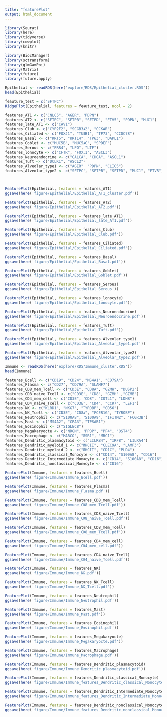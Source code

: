 ```yaml
---
title: "featurePlot"
output: html_document
---
```


```r
library(Seurat)
library(here)
library(tidyverse)
library(cowplot)
library(knitr)

library(BiocManager)
library(sctransform)
library(glmGamPoi)
library(Matrix)
library(future)
library(future.apply)
```


```r
Epithelial <- readRDS(here('explore/RDS/Epithelial_cluster.RDS'))
head(Epithelial)
```

```r
feauture_test = c("SFTPC")
RidgePlot(Epithelial, features = feauture_test, ncol = 2)
```


```r
features_AT1 <- c("CNLC5", "AGER", "PDPN")
features_AT2 <- c("SFTPC", "SFTPB", "SFTPD", "ETV5", "PDPN", "MUC1")
features_late_AT1 <- c("CAV1")
features_Club <- c("CYP2F2", "SCGB3A2", "CCKAR")
features_Ciliated <- c("FOXJ1", "TUBB1", "TP73", "CCDC78")
features_Basal <- c("KRT5", "KRT14", "TP63", "DAPL1")
features_Goblet <- c("MUC5B", "MUC5AC", "SPDEF")
features_Serous <- c("PRR4", "LPO", "LTF")
features_lonocyte <- c("CFTR", "FOXI1", "ASCL3")
features_Neuroendocrine <- c("CALCA", "CHGA", "ASCL1")
features_Tuft <- c("DCLK1", "ASCL2")
features_Alveolar_type1 <- c("AGER", "PDPN", "CLIC5")
features_Alveolar_type2 <- c("SFTPC", "SFTPB", "SFTPD", "MUC1", "ETV5")



FeaturePlot(Epithelial, features = features_AT1)
ggsave(here('figure/Epithelial/Epithelial_AT1_cluster.pdf')) 

FeaturePlot(Epithelial, features = features_AT2)
ggsave(here('figure/Epithelial/Epithelial_AT2.pdf')) 

FeaturePlot(Epithelial, features = features_late_AT1)
ggsave(here('figure/Epithelial/Epithelial_late_AT1.pdf')) 

FeaturePlot(Epithelial, features = features_Club)
ggsave(here('figure/Epithelial/Epithelial_Club.pdf'))

FeaturePlot(Epithelial, features = features_Ciliated)
ggsave(here('figure/Epithelial/Epithelial_Ciliated.pdf'))

FeaturePlot(Epithelial, features = features_Basal)
ggsave(here('figure/Epithelial/Epithelial_Basal.pdf'))

FeaturePlot(Epithelial, features = features_Goblet)
ggsave(here('figure/Epithelial/Epithelial_Goblet.pdf'))

FeaturePlot(Epithelial, features = features_Serous)
ggsave(here('figure/Epithelial/Epithelial_Serous'))

FeaturePlot(Epithelial, features = features_lonocyte)
ggsave(here('figure/Epithelial/Epithelial_lonocyte.pdf'))

FeaturePlot(Epithelial, features = features_Neuroendocrine)
ggsave(here('figure/Epithelial/Epithelial_Neuroendocrine.pdf'))

FeaturePlot(Epithelial, features = features_Tuft)
ggsave(here('figure/Epithelial/Epithelial_Tuft.pdf'))

FeaturePlot(Epithelial, features = features_Alveolar_type1)
ggsave(here('figure/Epithelial/Epithelial_Alveolar_type1.pdf'))

FeaturePlot(Epithelial, features = features_Alveolar_type2)
ggsave(here('figure/Epithelial/Epithelial_Alveolar_type2.pdf'))
```

```r
Immune <- readRDS(here('explore/RDS/Immune_cluster.RDS'))
head(Immune)
```

```r
features_Bcell <- c("CD19", "CD24", "MS4A1", "CD79A")
features_Plasma <- c("CD27", "CD79A", "SLAMF7")
features_CD8_mem_Tcell <- c("CD3E", "CD8A", "GZMH", "DUSP2")
features_CD8_naive_Tcell <- c("CD3E", "CD8", "GZMH" ,"GZMB")
features_CD4_mem_cell <- c("CD3E", "CD8", "COTL1", "LDHB")
features_CD4_naive_Tcell <- c("CD3E", "CD4", "CCR7", "LEF1")
features_NK <- c("KLRD1", "NKG7", "TYROBP", "CD56")
features_NK_Tcell <- c("CD3E", "CD8A", "FCER1G", "TYROBP")
features_Neutrophil <- c("S100A8", "S100A9", "IFITM2", "FCGR3B")
features_Mast <- c("MS4A2", "CPA3", "TPSAB1")
features_Eosinophil <- c("SIGLEC8")
features_Megakaryocte <- c("NRGN", "PPBP", "PF4", "OST4")
features_Macrophage <- c("MARCO", "MSR1", "MRC1")
features_Dendritic_plasmacytoid <- c("LILRB4", "IRF8", "LILRA4")
features_Dendritic_myeloid_1 <- c("MHCII", "CLEC9A", "LAMP3")
features_Dendritic_myeloid_2 <- c("MHCII", "CD1C", "PLD4")
features_Dendritic_classical_Monocyte <- c("CD14", "S100A8", "CD16")
features_Dendritic_Intermediate_Monocyte <- c("CD14", "S100A8", "CD16")
features_Dendritic_nonclassical_Monocyte <- c("CD16")
```

```r
FeaturePlot(Immune, features = features_Bcell)
ggsave(here('figure/Immune/Immune_Bcell.pdf'))

FeaturePlot(Immune, features = features_Plasma)
ggsave(here('figure/Immune/Immune_Plasma.pdf'))

FeaturePlot(Immune, features = features_CD8_mem_Tcell)
ggsave(here('figure/Immune/Immune_CD8_mem_Tcell.pdf'))

FeaturePlot(Immune, features = features_CD8_naive_Tcell)
ggsave(here('figure/Immune/Immune_CD8_naive_Tcell.pdf'))

FeaturePlot(Immune, features = features_CD8_mem_Tcell)
ggsave(here('figure/Immune/Immune_CD8_mem_Tcell.pdf'))

FeaturePlot(Immune, features = features_CD4_mem_cell)
ggsave(here('figure/Immune/Immune_CD4_mem_cell.pdf'))

FeaturePlot(Immune, features = features_CD4_naive_Tcell)
ggsave(here('figure/Immune/Immune_CD4_naive_Tcell.pdf'))

FeaturePlot(Immune, features = features_NK)
ggsave(here('figure/Immune/Immune_NK.pdf'))

FeaturePlot(Immune, features = features_NK_Tcell)
ggsave(here('figure/Immune/Immune_NK_Tcell.pdf'))

FeaturePlot(Immune, features = features_Neutrophil)
ggsave(here('figure/Immune/Immune_Neutrophil.pdf'))

FeaturePlot(Immune, features = features_Mast)
ggsave(here('figure/Immune/Immune_Mast.pdf'))

FeaturePlot(Immune, features = features_Eosinophil)
ggsave(here('figure/Immune/Immune_Eosinophil.pdf'))

FeaturePlot(Immune, features = features_Megakaryocte)
ggsave(here('figure/Immune/Immune_Megakaryocte.pdf'))

FeaturePlot(Immune, features = features_Macrophage)
ggsave(here('figure/Immune/Immune_Macrophage.pdf'))

FeaturePlot(Immune, features = features_Dendritic_plasmacytoid)
ggsave(here('figure/Immune/Immune_Dendritic_plasmacytoid.pdf'))
```

```r
FeaturePlot(Immune, features = features_Dendritic_classical_Monocyte)
ggsave(here('figure/Immune/Immune_features_Dendritic_classical_Monocyte.pdf'))

FeaturePlot(Immune, features = features_Dendritic_Intermediate_Monocyte)
ggsave(here('figure/Immune/Immune_features_Dendritic_Intermediate_Monocyte.pdf'))

FeaturePlot(Immune, features = features_Dendritic_nonclassical_Monocyte)
ggsave(here('figure/Immune/Immune_features_Dendritic_nonclassical_Monocyte.pdf'))
```





